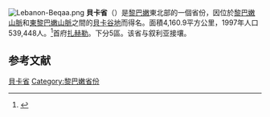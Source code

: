 [[File:Lebanon-Beqaa.png|right]]
'''貝卡省'''（{{lang-ar|البقاع|}}）是[[黎巴嫩|黎巴嫩]]東北部的一個省份，因位於[[黎巴嫩山脈|黎巴嫩山脈]]和[[東黎巴嫩山脈|東黎巴嫩山脈]]之間的[[貝卡谷地|貝卡谷地]]而得名。面積4,160.9平方公里，1997年人口539,448人。<ref name="MOE">{{Cite web |url=http://www.moe.gov.lb/NR/rdonlyres/2B3E4CAE-BD18-4106-A6B3-F42DDD72AAC9/0/Chap1Population.pdf |title=黎巴嫩環境部：《黎巴嫩環境狀況報告》（''Lebanon State of the Environment Report''），第一章，頁11，2001年。 |access-date=2008-06-09 |archive-date=2009-03-25 |archive-url=https://web.archive.org/web/20090325132553/http://www.moe.gov.lb/NR/rdonlyres/2B3E4CAE-BD18-4106-A6B3-F42DDD72AAC9/0/Chap1Population.pdf |dead-url=yes }}</ref>首府[[扎赫勒|扎赫勒]]。下分5區。该省与叙利亚接壤。

== 参考文献 ==
{{Reflist}}

{{黎巴嫩行政區劃}}

{{DEFAULTSORT:Beqaa Governorate}}
[[Category:貝卡省|]]
[[Category:黎巴嫩省份|Category:黎巴嫩省份]]